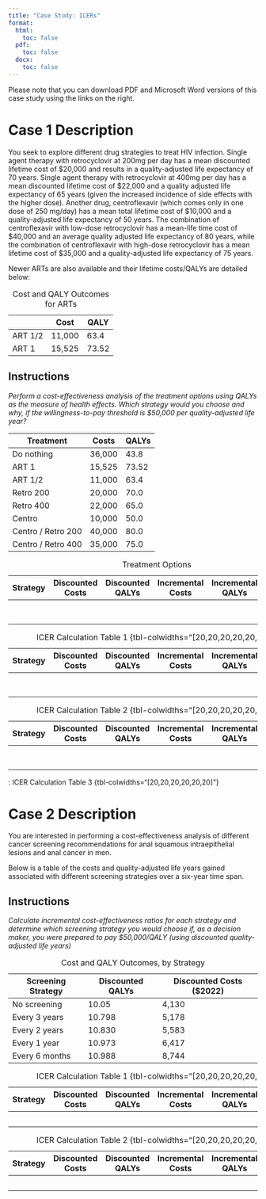 ```yaml
---
title: "Case Study: ICERs"
format:
  html:
    toc: false
  pdf:
    toc: false
  docx:
    toc: false
---
```


::: callout-important
Please note that you can download PDF and Microsoft Word versions of this case study using the links on the right.
:::


# Case 1 Description

You seek to explore different drug strategies to treat HIV infection. Single agent therapy with retrocyclovir at 200mg per day has a mean discounted lifetime cost of \$20,000 and results in a quality-adjusted life expectancy of 70 years. Single agent therapy with retrocyclovir at 400mg per day has a mean discounted lifetime cost of \$22,000 and a quality adjusted life expectancy of 65 years (given the increased incidence of side effects with the higher dose). Another drug, centroflexavir (which comes only in one dose of 250 mg/day) has a mean total lifetime cost of \$10,000 and a quality-adjusted life expectancy of 50 years. The combination of centroflexavir with low-dose retrocyclovir has a mean-life time cost of \$40,000 and an average quality adjusted life expectancy of 80 years, while the combination of centroflexavir with high-dose retrocyclovir has a mean lifetime cost of \$35,000 and a quality-adjusted life expectancy of 75 years.

Newer ARTs are also available and their lifetime costs/QALYs are detailed below:

|         | Cost   | QALY  |
|---------|--------|-------|
| ART 1/2 | 11,000 | 63.4  |
| ART 1   | 15,525 | 73.52 |

: Cost and QALY Outcomes for ARTs

## Instructions

*Perform a cost-effectiveness analysis of the treatment options using QALYs as the measure of health effects. Which strategy would you choose and why, if the willingness-to-pay threshold is \$50,000 per quality-adjusted life year?*

| Treatment          | Costs  | QALYs |
|--------------------|--------|-------|
| Do nothing         | 36,000 | 43.8  |
| ART 1              | 15,525 | 73.52 |
| ART 1/2            | 11,000 | 63.4  |
| Retro 200          | 20,000 | 70.0  |
| Retro 400          | 22,000 | 65.0  |
| Centro             | 10,000 | 50.0  |
| Centro / Retro 200 | 40,000 | 80.0  |
| Centro / Retro 400 | 35,000 | 75.0  |

<!-- ![](images/cs_icer_ans_1.1.png)    -->

<!-- ![](images/cs_icer_ans_1.1.2.png)   -->

<!-- ![](images/cs_icer_ans_1.1.3.png)    -->

<!-- ![](images/cs_icer_ans_1.1.4.png)    -->


: Treatment Options

| Strategy | Discounted Costs | Discounted QALYs | Incremental Costs | Incremental QALYs | ICER (\$/QALY) |
|------------|------------|------------|------------|------------|------------|
|          |                  |                  |                   |                   |                |
|          |                  |                  |                   |                   |                |
|          |                  |                  |                   |                   |                |
|          |                  |                  |                   |                   |                |
|          |                  |                  |                   |                   |                |
|          |                  |                  |                   |                   |                |
|          |                  |                  |                   |                   |                |
|          |                  |                  |                   |                   |                |

: ICER Calculation Table 1 {tbl-colwidths="\[20,20,20,20,20,20\]"}

| Strategy | Discounted Costs | Discounted QALYs | Incremental Costs | Incremental QALYs | ICER (\$/QALY) |
|------------|------------|------------|------------|------------|------------|
|          |                  |                  |                   |                   |                |
|          |                  |                  |                   |                   |                |
|          |                  |                  |                   |                   |                |
|          |                  |                  |                   |                   |                |
|          |                  |                  |                   |                   |                |
|          |                  |                  |                   |                   |                |
|          |                  |                  |                   |                   |                |
|          |                  |                  |                   |                   |                |

: ICER Calculation Table 2 {tbl-colwidths="\[20,20,20,20,20,20\]"}

| Strategy | Discounted Costs | Discounted QALYs | Incremental Costs | Incremental QALYs | ICER (\$/QALY) |
|------------|------------|------------|------------|------------|------------|
|          |                  |                  |                   |                   |                |
|          |                  |                  |                   |                   |                |
|          |                  |                  |                   |                   |                |
|          |                  |                  |                   |                   |                |
|          |                  |                  |                   |                   |                |
|          |                  |                  |                   |                   |                |
|          |                  |                  |                   |                   |                |
|          |                  |                  |                   |                   |                |

: ICER Calculation Table 3 {tbl-colwidths="\[20,20,20,20,20,20\]"}

# Case 2 Description

You are interested in performing a cost-effectiveness analysis of different cancer screening recommendations for anal squamous intraepithelial lesions and anal cancer in men.

Below is a table of the costs and quality-adjusted life years gained associated with different screening strategies over a six-year time span.

## Instructions

*Calculate incremental cost-effectiveness ratios for each strategy and determine which screening strategy you would choose if, as a decision maker, you were prepared to pay \$50,000/QALY (using discounted quality-adjusted life years)*

<!-- ![](images/cs_icer_ans_2.1.png) -->

| Screening Strategy | Discounted QALYs | Discounted Costs (\$2022) |
|--------------------|------------------|---------------------------|
| No screening       | 10.05            | 4,130                     |
| Every 3 years      | 10.798           | 5,178                     |
| Every 2 years      | 10.830           | 5,583                     |
| Every 1 year       | 10.973           | 6,417                     |
| Every 6 months     | 10.988           | 8,744                     |

: Cost and QALY Outcomes, by Strategy

| Strategy | Discounted Costs | Discounted QALYs | Incremental Costs | Incremental QALYs | ICER (\$/QALY) |
|------------|------------|------------|------------|------------|------------|
|          |                  |                  |                   |                   |                |
|          |                  |                  |                   |                   |                |
|          |                  |                  |                   |                   |                |
|          |                  |                  |                   |                   |                |
|          |                  |                  |                   |                   |                |

: ICER Calculation Table 1 {tbl-colwidths="\[20,20,20,20,20,20\]"}

| Strategy | Discounted Costs | Discounted QALYs | Incremental Costs | Incremental QALYs | ICER (\$/QALY) |
|------------|------------|------------|------------|------------|------------|
|          |                  |                  |                   |                   |                |
|          |                  |                  |                   |                   |                |
|          |                  |                  |                   |                   |                |
|          |                  |                  |                   |                   |                |
|          |                  |                  |                   |                   |                |

: ICER Calculation Table 2 {tbl-colwidths="\[20,20,20,20,20,20\]"}
